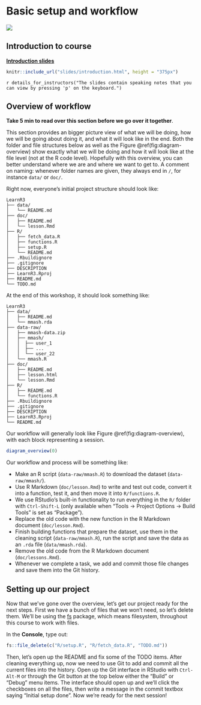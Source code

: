 # Basic setup and workflow {#intro}

![](https://img.shields.io/badge/document%20status-revising-orange?style=flat-square)

## Introduction to course

**[Introduction slides](slides/introduction.html)**

```r
knitr::include_url("slides/introduction.html", height = "375px")
```

`r details_for_instructors("The slides contain speaking notes that you can view by pressing 'p' on the keyboard.")`

## Overview of workflow

**Take 5 min to read over this section before we go over it together**.

This section provides an bigger picture view of what we will be doing,
how we will be going about doing it, and what it will look like in the end.
Both the folder and file structures below as well as the 
Figure \@ref(fig:diagram-overview) show exactly what we will be doing and how
it will look like at the file level (not at the R code level).
Hopefully with this overview, you can better understand where we are and where
we want to get to. A comment on naming: whenever folder names are given,
they always end in `/`, for instance `data/` or `doc/`.

Right now, everyone's initial project structure should look like:

```
LearnR3
├── data/
│   └── README.md
├── doc/
│   ├── README.md
│   └── lesson.Rmd
├── R/
│   ├── fetch_data.R
│   ├── functions.R
│   ├── setup.R
│   └── README.md
├── .Rbuildignore
├── .gitignore
├── DESCRIPTION
├── LearnR3.Rproj
├── README.md
└── TODO.md
```

At the end of this workshop, it should look something like:

```
LearnR3
├── data/
│   ├── README.md
│   └── mmash.rda
├── data-raw/
│   ├── mmash-data.zip
│   ├── mmash/
│   │  ├── user_1
│   │  ├── ...
│   │  └── user_22
│   └── mmash.R
├── doc/
│   ├── README.md
│   ├── lesson.html
│   └── lesson.Rmd
├── R/
│   ├── README.md
│   └── functions.R
├── .Rbuildignore
├── .gitignore
├── DESCRIPTION
├── LearnR3.Rproj
└── README.md
```

Our workflow will generally look like Figure \@ref(fig:diagram-overview),
with each block representing a session.

```r
diagram_overview(0)
```

Our workflow and process will be something like:

- Make an R script (`data-raw/mmash.R`) to download the dataset (`data-raw/mmash/`).
- Use R Markdown (`doc/lesson.Rmd`) to write and test out code, convert it into
a function, test it, and then move it into `R/functions.R`.
- We use RStudio's built-in functionality to run everything in the `R/` folder
with `Ctrl-Shift-L` (only available when "Tools -> Project Options -> Build
Tools" is set as "Package").
- Replace the old code with the new function in the R Markdown document
(`doc/lesson.Rmd`).
- Finish building functions that prepare the dataset, use them in the cleaning
script (`data-raw/mmash.R`), run the script and save the data as an `.rda`
file (`data/mmash.rda`).
- Remove the old code from the R Markdown document (`doc/lessons.Rmd`).
- Whenever we complete a task, we add and commit those file changes and save
them into the Git history.

## Setting up our project

Now that we've gone over the overview, let's get our project ready for the next
steps. First we have a bunch of files that we won't need, so let's delete them.
We'll be using the [fs] package, which means filesystem, throughout this course
to work with files. 

[fs]: https://fs.r-lib.org/

In the **Console**, type out:

```r
fs::file_delete(c("R/setup.R", "R/fetch_data.R", "TODO.md"))
```

Then, let's open up the README and fix some of the TODO items.
After cleaning everything up, now we need to use Git to add and commit all the 
current files into the history. Open up the Git interface in RStudio with
`Ctrl-Alt-M` or through the Git button at the top below either the "Build" or
"Debug" menu items. The interface should open up and we'll click the checkboxes
on all the files, then write a message in the commit textbox saying 
"Initial setup done". Now we're ready for the next session!
